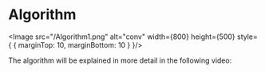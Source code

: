 # Algorithm 

<Image src="/Algorithm1.png" alt="conv" width={800} height={500} style={
    {
        marginTop: 10,
        marginBottom: 10
    }
}/>

The algorithm will be explained in more detail in the following video: 
